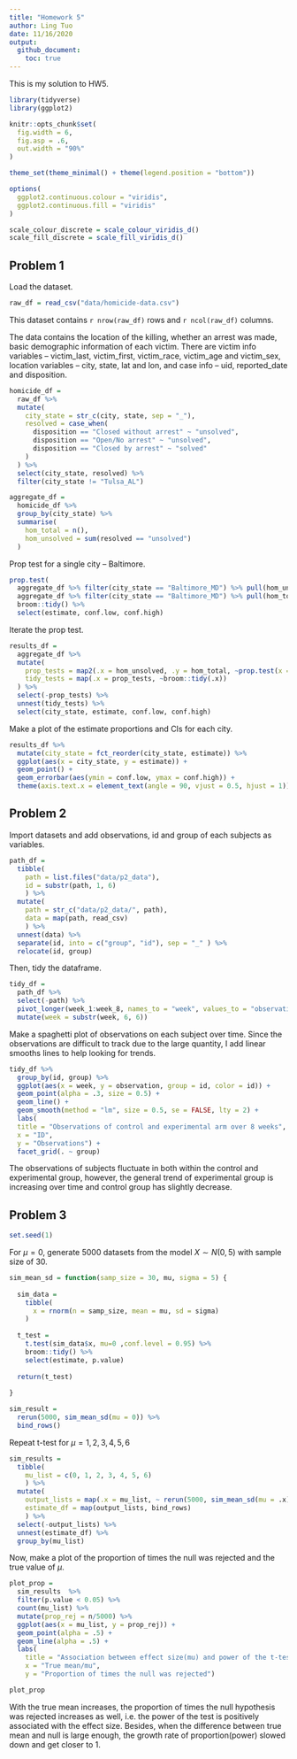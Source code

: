 ```yaml
---
title: "Homework 5"
author: Ling Tuo
date: 11/16/2020
output: 
  github_document:
    toc: true
---
```


This is my solution to HW5. 

```r
library(tidyverse)
library(ggplot2)

knitr::opts_chunk$set(
  fig.width = 6,
  fig.asp = .6,
  out.width = "90%"
)

theme_set(theme_minimal() + theme(legend.position = "bottom"))

options(
  ggplot2.continuous.colour = "viridis",
  ggplot2.continuous.fill = "viridis"
)

scale_colour_discrete = scale_colour_viridis_d()
scale_fill_discrete = scale_fill_viridis_d()
```

## Problem 1

Load the dataset.

```r
raw_df = read_csv("data/homicide-data.csv")
```

This dataset contains `r nrow(raw_df)` rows and `r ncol(raw_df)` columns.

The data contains the location of the killing, whether an arrest was made, basic demographic information of each victim. There are victim info variables -- victim_last, victim_first, victim_race, victim_age and victim_sex, location variables -- city, state, lat and lon, and case info -- uid, reported_date and disposition.

```r
homicide_df = 
  raw_df %>% 
  mutate(
    city_state = str_c(city, state, sep = "_"),
    resolved = case_when(
      disposition == "Closed without arrest" ~ "unsolved",
      disposition == "Open/No arrest" ~ "unsolved",
      disposition == "Closed by arrest" ~ "solved"
    )
  ) %>% 
  select(city_state, resolved) %>% 
  filter(city_state != "Tulsa_AL")
```

```r
aggregate_df = 
  homicide_df %>% 
  group_by(city_state) %>% 
  summarise(
    hom_total = n(),
    hom_unsolved = sum(resolved == "unsolved")
  )
```

Prop test for a single city -- Baltimore.

```r
prop.test(
  aggregate_df %>% filter(city_state == "Baltimore_MD") %>% pull(hom_unsolved), 
  aggregate_df %>% filter(city_state == "Baltimore_MD") %>% pull(hom_total)) %>% 
  broom::tidy() %>% 
  select(estimate, conf.low, conf.high)
```

Iterate the prop test.

```r
results_df = 
  aggregate_df %>% 
  mutate(
    prop_tests = map2(.x = hom_unsolved, .y = hom_total, ~prop.test(x = .x, n = .y)),
    tidy_tests = map(.x = prop_tests, ~broom::tidy(.x))
  ) %>% 
  select(-prop_tests) %>% 
  unnest(tidy_tests) %>% 
  select(city_state, estimate, conf.low, conf.high)
```

Make a plot of the estimate proportions and CIs for each city.

```r
results_df %>%
  mutate(city_state = fct_reorder(city_state, estimate)) %>% 
  ggplot(aes(x = city_state, y = estimate)) +
  geom_point() +
  geom_errorbar(aes(ymin = conf.low, ymax = conf.high)) +
  theme(axis.text.x = element_text(angle = 90, vjust = 0.5, hjust = 1))
```


## Problem 2

Import datasets and add observations, id and group of each subjects as variables.

```r
path_df = 
  tibble(
    path = list.files("data/p2_data"),
    id = substr(path, 1, 6)
    ) %>% 
  mutate(
    path = str_c("data/p2_data/", path),
    data = map(path, read_csv)
    ) %>% 
  unnest(data) %>% 
  separate(id, into = c("group", "id"), sep = "_" ) %>% 
  relocate(id, group)
```

Then, tidy the dataframe.

```r
tidy_df = 
  path_df %>% 
  select(-path) %>% 
  pivot_longer(week_1:week_8, names_to = "week", values_to = "observation") %>% 
  mutate(week = substr(week, 6, 6))
```

Make a spaghetti plot of observations on each subject over time. Since the observations are difficult to track due to the large quantity, I add linear smooths lines to help looking for trends.

```r
tidy_df %>% 
  group_by(id, group) %>% 
  ggplot(aes(x = week, y = observation, group = id, color = id)) + 
  geom_point(alpha = .3, size = 0.5) +
  geom_line() +
  geom_smooth(method = "lm", size = 0.5, se = FALSE, lty = 2) +
  labs(
  title = "Observations of control and experimental arm over 8 weeks",
  x = "ID",
  y = "Observations") +
  facet_grid(. ~ group) 
```

The observations of subjects fluctuate in both within the control and experimental group, however, the general trend of experimental group is increasing over time and control group has slightly decrease.

## Problem 3

```r
set.seed(1)
```

For $\mu = 0$, generate 5000 datasets from the model $X \sim N(0,5)$ with sample size of 30.

```r
sim_mean_sd = function(samp_size = 30, mu, sigma = 5) {
  
  sim_data = 
    tibble(
      x = rnorm(n = samp_size, mean = mu, sd = sigma)
    )
  
  t_test = 
    t.test(sim_data$x, mu=0 ,conf.level = 0.95) %>% 
    broom::tidy() %>% 
    select(estimate, p.value)
  
  return(t_test)
  
}

sim_result = 
  rerun(5000, sim_mean_sd(mu = 0)) %>% 
  bind_rows()

```

Repeat t-test for $\mu = 1,2,3,4,5,6$
  
```r
sim_results = 
  tibble(
    mu_list = c(0, 1, 2, 3, 4, 5, 6)
    ) %>% 
  mutate(
    output_lists = map(.x = mu_list, ~ rerun(5000, sim_mean_sd(mu = .x))),
    estimate_df = map(output_lists, bind_rows)
    ) %>% 
  select(-output_lists) %>% 
  unnest(estimate_df) %>% 
  group_by(mu_list)
```

Now, make a plot of the proportion of times the null was rejected and the true value of $\mu$.

```r
plot_prop = 
  sim_results  %>% 
  filter(p.value < 0.05) %>% 
  count(mu_list) %>% 
  mutate(prop_rej = n/5000) %>% 
  ggplot(aes(x = mu_list, y = prop_rej)) + 
  geom_point(alpha = .5) +
  geom_line(alpha = .5) +
  labs(
    title = "Association between effect size(mu) and power of the t-test(proportion of rejection)",
    x = "True mean/mu",
    y = "Proportion of times the null was rejected")

plot_prop
```

With the true mean increases, the proportion of times the null hypothesis was rejected increases as well, i.e. the power of the test is positively associated with the effect size. Besides, when the difference between true mean and null is large enough, the growth rate of proportion(power) slowed down and get closer to 1.

